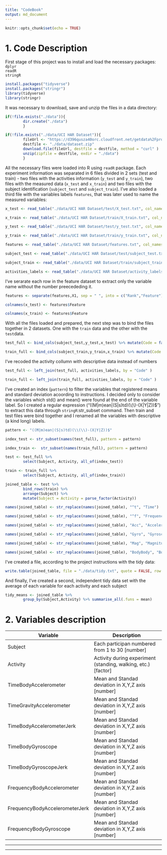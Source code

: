 ```yaml
---
title: "CodeBook"
output: md_document
---
```


```r
knitr::opts_chunk$set(echo = TRUE)
```

# 1. Code Description

First stage of this project was to install and load the necessary packages:  
`dplyr`  
`readR`  
`stringR`  

```r

install.packages("tidyverse")
install.packages("stringr")
library(tidyverse)
library(stringr)

```

It was necessary to download, save and unzip the files in a data directory:

```r

if(!file.exists("./data")){
        dir.create("./data")
        }

if(!file.exists("./data/UCI HAR Dataset")){
        fileUrl <- "https://d396qusza40orc.cloudfront.net/getdata%2Fprojectfiles%2FUCI%20HAR%20Dataset.zip"
        destfile <- "./data/dataset.zip"
        download.file(fileUrl, destfile = destfile, method = "curl" )
        unzip(zipfile = destfile, exdir = "./data")
        }
```

All the necessary files were loaded into R using `readR` package. Each experiment information was separated in 6 files divided in 2 sets (test and train) - two files with the activities information (`y_test` and `y_train`), two files with the measured data (`x_test` and `x_train`) and two files with the subject identification (`subject_test` and `subject_train`). I've also loaded a third file with the variables labels `features`, that was later used to name the measured variables:

```r

x_test <- read_table("./data/UCI HAR Dataset/test/X_test.txt", col_names = FALSE)

x_train <- read_table("./data/UCI HAR Dataset/train/X_train.txt", col_names = FALSE)

y_test <- read_table("./data/UCI HAR Dataset/test/y_test.txt", col_names = "Code", col_types = cols(.default = col_factor(Code = col_factor(levels = c("1","2","3","4","5","6" )))))

y_train <- read_table("./data/UCI HAR Dataset/train/y_train.txt", col_names = "Code",  col_types = cols(.default = col_factor(Code = col_factor(levels = c("1","2","3","4","5","6" )))))

features <- read_table("./data/UCI HAR Dataset/features.txt", col_names = FALSE)

subject_test <- read_table("./data/UCI HAR Dataset/test/subject_test.txt", col_names = "Subject", col_types = cols(.default = col_number()))

subject_train <- read_table("./data/UCI HAR Dataset/train/subject_train.txt", col_names = "Subject", col_types = cols(.default = col_number()))

activities_labels <- read_table("./data/UCI HAR Dataset/activity_labels.txt", col_names = c("Code","Activity"), col_types = cols(Code = col_factor(levels = c("1","2","3","4","5","6" ))))
```

I've serarate each row in the feature dataset to extract only the variable name without the number preecededing it. 

```r

features <- separate(features,X1, sep = " ", into = c("Rank","Feature"))

colnames(x_test) <- features$Feature 

colnames(x_train) <- features$Feature

```

With all the files loaded and prepared, the next step was to bind the files together in 2 datasets. One with the `train` data and the other with the `test`data. 

```r

test_full <- bind_cols(subject_test,y_test,x_test) %>% mutate(Code = factor(Code, levels = c("1","2","3","4","5","6" )))

train_full <- bind_cols(subject_train,y_train,x_train) %>% mutate(Code = factor(Code, levels = c("1","2","3","4","5","6" )))
```

I've recoded the activity collumn with descriptive data instead of numbers

```r

test_full <- left_join(test_full, activities_labels, by = "Code" )

train_full <- left_join(train_full, activities_labels, by = "Code" )

```

I've created an index (`pattern`) to filter the variables that registered means and standard deviation acoording to instructions. I decided only to consider the variables which std() and mean() were found at the end of the variable label. So I created a regular expression ("((M|m)ean|(S|s)td)(\\(\\)-(X|Y|Z))$") to extract this data through `stringR`:str_subset command. Then train and test files were bind together and I renamed all the variables with descriptive (a kind long) labels.

```r

pattern <- "((M|m)ean|(S|s)td)(\\(\\)-(X|Y|Z))$"

index_test <- str_subset(names(test_full), pattern = pattern)

index_train <-  str_subset(names(train_full), pattern = pattern)

test <- test_full %>%
        select(Subject, Activity, all_of(index_test))

train <- train_full %>%
        select(Subject, Activity, all_of(index_train))

joined_table <- test %>%
        bind_rows(train) %>%
        arrange(Subject) %>% 
        mutate(Subject = Activity = parse_factor(Activity))

names(joined_table) <- str_replace(names(joined_table), "^t", "Time")

names(joined_table) <- str_replace(names(joined_table), "^f", "Frequency")

names(joined_table) <- str_replace(names(joined_table), "Acc", "Accelerometer")

names(joined_table) <- str_replace(names(joined_table), "Gyro", "Gyroscope")

names(joined_table) <- str_replace(names(joined_table), "Mag", "Magnitude")

names(joined_table) <- str_replace(names(joined_table), "BodyBody", "Body")

```

I've created a file, according to the project instructions with the tidy data:

```r
write.table(joined_table, file = "./data/tidy.txt", quote = FALSE, row.names = FALSE)
```

And finally, I've created a second, independent tidy data set with the average of each variable for each activity and each subject

```r
tidy_means <- joined_table %>%
        group_by(Subject,Activity) %>% summarise_all(.funs = mean)
```

# 2. Variables description

Variable                                      | Description              
----------------------------------------------|------------------------------------------------
Subject                                       | Each participan numbered from 1 to 30 [number]
Activity                                      | Activity during experiment (standing, walking, etc.) [factor]
TimeBodyAccelerometer                         | Mean and Standad deviation in X,Y,Z axis [number]
TimeGravityAccelerometer                      | Mean and Standad deviation in X,Y,Z axis [number]
TimeBodyAccelerometerJerk                     | Mean and Standad deviation in X,Y,Z axis [number]
TimeBodyGyroscope                             | Mean and Standad deviation in X,Y,Z axis [number]
TimeBodyGyroscopeJerk                         | Mean and Standad deviation in X,Y,Z axis [number]
FrequencyBodyAccelerometer                    | Mean and Standad deviation in X,Y,Z axis [number]
FrequencyBodyAccelerometerJerk                | Mean and Standad deviation in X,Y,Z axis [number]
FrequencyBodyGyroscope                        | Mean and Standad deviation in X,Y,Z axis [number]
----------------------------------------------------------------------------------------------

------------------------